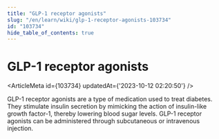 ```yaml
---
title: "GLP-1 receptor agonists"
slug: "/en/learn/wiki/glp-1-receptor-agonists-103734"
id: "103734"
hide_table_of_contents: true
---
```



# GLP-1 receptor agonists

<ArticleMeta id={103734} updatedAt={'2023-10-12 02:20:50'} />
<div className='border-solid border-b border-t-0 my-4 border-[var(--ifm-color-gray-300)]' />

GLP-1 receptor agonists are a type of medication used to treat diabetes. They stimulate insulin secretion by mimicking the action of insulin-like growth factor-1, thereby lowering blood sugar levels. GLP-1 receptor agonists can be administered through subcutaneous or intravenous injection.
